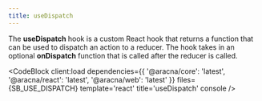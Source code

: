 ```yaml
---
title: useDispatch
---
```



The **useDispatch** hook is a custom React hook that returns a function that can be used to dispatch an action to a reducer. The hook takes in an optional **onDispatch** function that is called after the reducer is called.

<CodeBlock
  client:load
  dependencies={{
    '@aracna/core': 'latest',
    '@aracna/react': 'latest',
    '@aracna/web': 'latest'
  }}
  files={SB_USE_DISPATCH}
  template='react'
  title='useDispatch'
  console
/>
